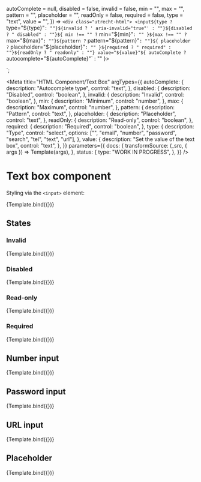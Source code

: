 <!-- @license CC0-1.0 -->


  autoComplete = null,
  disabled = false,
  invalid = false,
  min = "",
  max = "",
  pattern = "",
  placeholder = "",
  readOnly = false,
  required = false,
  type = "text",
  value = "",
}) =>
  `<div class="utrecht-html">
  <input${type ? ` type="${type}"` : ""}${invalid ? ' aria-invalid="true"' : ""}${disabled ? " disabled" : ""}${
    min !== "" ? ` min="${min}"` : ""
  }${max !== "" ? ` max="${max}"` : ""}${pattern ? ` pattern="${pattern}"` : ""}${
    placeholder ? ` placeholder="${placeholder}"` : ""
  }${required ? " required" : ""}${readOnly ? " readonly" : ""} value="${value}"${
    autoComplete ? ` autocomplete="${autoComplete}"` : ""
  }>
</div>`;

<Meta
  title="HTML Component/Text Box"
  argTypes={{
    autoComplete: {
      description: "Autocomplete type",
      control: "text",
    },
    disabled: {
      description: "Disabled",
      control: "boolean",
    },
    invalid: {
      description: "Invalid",
      control: "boolean",
    },
    min: {
      description: "Minimum",
      control: "number",
    },
    max: {
      description: "Maximum",
      control: "number",
    },
    pattern: {
      description: "Pattern",
      control: "text",
    },
    placeholder: {
      description: "Placeholder",
      control: "text",
    },
    readOnly: {
      description: "Read-only",
      control: "boolean",
    },
    required: {
      description: "Required",
      control: "boolean",
    },
    type: {
      description: "Type",
      control: "select",
      options: ["", "email", "number", "password", "search", "tel", "text", "url"],
    },
    value: {
      description: "Set the value of the text box",
      control: "text",
    },
  }}
  parameters={{
    docs: {
      transformSource: (_src, { args }) => Template(args),
    },
    status: {
      type: "WORK IN PROGRESS",
    },
  }}
/>

# Text box component

Styling via the `<input>` element:

<Canvas>
  <Story
    name="Text box"
    args={{
      autoComplete: "",
      disabled: false,
      invalid: false,
      min: "",
      max: "",
      pattern: "",
      readOnly: false,
      required: false,
      type: "text",
      value: "The Quick Brown Fox Jumps Over The Lazy Dog",
    }}
  >
    {Template.bind({})}
  </Story>
</Canvas>

<ArgsTable story="Text box" />

## States

### Invalid

<Canvas>
  <Story
    name="Invalid text box"
    args={{
      invalid: true,
      value: "The Quick Brown Fox Jumps Over The Lazy Dog",
    }}
  >
    {Template.bind({})}
  </Story>
</Canvas>

### Disabled

<Canvas>
  <Story
    name="Disabled text box"
    args={{
      disabled: true,
      value: "The Quick Brown Fox Jumps Over The Lazy Dog",
    }}
  >
    {Template.bind({})}
  </Story>
</Canvas>

### Read-only

<Canvas>
  <Story
    name="Read-only text box"
    args={{
      readOnly: true,
      value: "The Quick Brown Fox Jumps Over The Lazy Dog",
    }}
  >
    {Template.bind({})}
  </Story>
</Canvas>

### Required

<Canvas>
  <Story
    name="Required text box"
    args={{
      required: true,
      value: "The Quick Brown Fox Jumps Over The Lazy Dog",
    }}
  >
    {Template.bind({})}
  </Story>
</Canvas>

## Number input

<Canvas>
  <Story
    name="Number input"
    args={{
      min: 0,
      value: "42",
      max: 100,
      type: "number",
    }}
  >
    {Template.bind({})}
  </Story>
</Canvas>

## Password input

<Canvas>
  <Story
    name="Password input"
    args={{
      autoComplete: "current-password",
      required: true,
      value: "very$ecret2021",
      type: "password",
    }}
  >
    {Template.bind({})}
  </Story>
</Canvas>

## URL input

<Canvas>
  <Story
    name="URL input"
    args={{
      type: "url",
      value: "https://example.fi/",
    }}
  >
    {Template.bind({})}
  </Story>
</Canvas>

## Placeholder

<Canvas>
  <Story
    name="Textbox with placeholder"
    args={{
      placeholder: "The Quick Brown Fox Jumps Over The Lazy Dog",
    }}
  >
    {Template.bind({})}
  </Story>
</Canvas>
